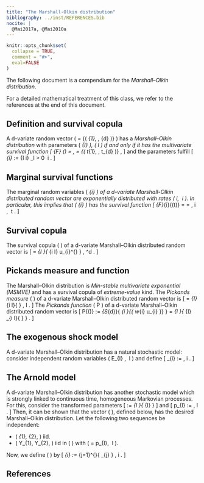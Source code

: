 ```yaml
---
title: "The Marshall-Olkin distribution"
bibliography: ../inst/REFERENCES.bib
nocite: |
  @Mai2017a, @Mai2010a
---
```


```r
knitr::opts_chunk$set(
  collapse = TRUE,
  comment = "#>",
  eval=FALSE
)
```

The following document is a compendium for the *Marshall–Olkin distribution*. 

For a detailed mathematical treatment of this class, we refer to the references at the end of this document.

## Definition and survival copula

A d-variate random vector \( \boldsymbol{\tau} = {( \tau_{1}, \ldots, \tau_{d} )} \) has a *Marshall–Olkin distribution* with parameters \( \lambda_{I} \geq {0} \), \( \emptyset \neq I \subseteq {\{ 1, \ldots, d \}} \) if and only if it has the multivariate survival function
\[
    \bar{F} (\boldsymbol{t})
        = \exp{\left \{ 
            -\sum_{\emptyset \neq I \subseteq {\{ 1, \ldots, d \}}}{
                \lambda_I
                \max_{i \in I}{
                    t_{i}
                }
            }
        \right \}}, 
        \quad \boldsymbol{t} = {( t_{1}, \ldots, t_{d} )} \geq 0 ,
\]
and the parameters fulfill
\[
  \eta_{i}
    := \sum_{I \ni i} \lambda_I > 0
        \ \forall i \in {\{ 1, \ldots, d \}} .
\]

## Marginal survival functions

The marginal random variables \( \tau_{i} \) of a d-variate Marshall-Olkin distributed random vector are exponentially distributed with rates \( \eta_i, \ i \in {\{ 1, \ldots, d \}} \).
In particular, this implies that \( \tau_{i} \) has the survival function
\[
    \bar{F}_{i}{(t)}
        = \exp{\left \{
                -t \eta_{i}
            \right \}}
        = \exp{\left \{
                -t \sum_{I \ni i}{
                    \lambda_{I}
                }
            \right \}} , 
            \quad i \in {\{ 1, \ldots, d \}},
            \ t \geq 0 .
\]

## Survival copula

The survival copula \( \hat{C} \) of a d-variate Marshall–Olkin distributed random vector is
\[
    \hat{C}{( \boldsymbol{u} )}
        = \prod_{\emptyset \neq I \subseteq {[d]}}{
                \min_{i \in I} u_{i}^{\frac{\lambda_I}{\eta_i}}
            } ,
            \quad \boldsymbol{u} \in {[0, 1]}^d .
\]

## Pickands measure and function

The Marshall–Olkin distribution is *Min-stable multivariate exponential (MSMVE)* and has a survival copula of *extreme-value* kind.
The *Pickands measure* \( \delta \) of a d-variate Marshall–Olkin distributed random vector is
\[
    \delta{\left( 
        \frac{
            \sum_{i \in I}{
                \vec{e}_{i}
                \prod_{i \neq j \in I}{ 
                    \eta_{j}
                }
            }
        }{
            \sum_{i \in I}{
                \prod_{i \neq j \in I}{
                    \eta_{j}
                }
            }
        } 
    \right)}
    = \lambda_{I}
        \sum_{i \in I}{
            \frac{1}{\eta_{i}}
        } ,
        \quad \emptyset \neq I \subseteq {[d]} .
\]
The *Pickands function* \( P \) of a d-variate Marshall–Olkin distributed random vector is
\[
    P{(\boldsymbol{w})}
        := \int_{S_{d}}{
                \max_{i \in {[d]}}{\{ w_{i} u_{i} \}} \delta{( \mathrm{d}\boldsymbol{u} )}
            }
        = \sum_{\emptyset\neq I \subseteq {[d]}}{ 
            \lambda_{I}
            \max_{i \in I}{
                \frac{
                    w_{i}
                }{
                    \eta_{i}
                }
            }
        } .
\]

## The exogenous shock model

A d-variate Marshall–Olkin distribution has a natural stochastic model:
consider independent random variables \( E_{I} \sim \mathrm{Exp}{(\lambda_{I})}, \ \emptyset \neq I \subseteq {\{ 1, \ldots, d \}} \) and define
\[
    \tau_{i}
        := \min{\Big\{ E_{I} \ : \ I \ni i \Big\}} ,
            \quad i \in {\{ 1 , \ldots , d \}} .
\]

## The Arnold model

A d-variate Marshall–Olkin distribution has another stochastic model which is strongly linked to continuous time, homogeneous Markovian processes.
For this, consider the transformed parameters
\[
    \lambda
        := \sum_{\emptyset \neq I \subseteq {\{ 1, \ldots, d \}}}{
            \lambda_{I}
        }
\]
and
\[
    p_{I}
        := \frac{
            \lambda_{I}
        }{
            \lambda
        },
        \quad \emptyset \neq I \subseteq {\{ 1, \ldots, d \}} .
\]
Then, it can be shown that the vector \( \boldsymbol{\tau} \), defined below, has the desired Marshall–Olkin distribution.
Let the following two sequences be independent:

- \( \epsilon_{1}, \epsilon_{2}, \ldots \sim \mathrm{Exp}{(\lambda)} \) iid.
- \( Y_{1}, Y_{2}, \ldots \) iid in \( \mathcal{P}{(\{1, \ldots, d\})} \setminus \emptyset \) with \( \mathbb{P}{( Y_{1} = I )} = p_{I}, \ \emptyset \neq I \subseteq {\{ 1, \ldots , d\}} \).

Now, we define \( \boldsymbol{\tau} \) by
\[
    \tau_{i}
        := \sum_{j=1}^{\min{\{ k \in \mathbb{N} : i \in Y_{k} \}}}{ \epsilon_{j} } ,
            \quad i \in {\{ 1, \ldots, d \}} .
\]


## References
